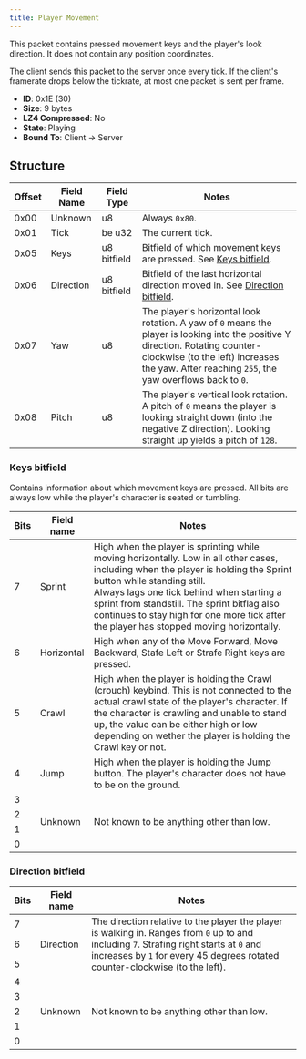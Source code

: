 ```yaml
---
title: Player Movement
---
```


This packet contains pressed movement keys and the player's look direction. It does not contain any position coordinates.

The client sends this packet to the server once every tick. If the client's framerate drops below the tickrate, at most one packet is sent per frame.

- **ID**: 0x1E (30)
- **Size**: 9 bytes
- **LZ4 Compressed**: No
- **State**: Playing
- **Bound To**: Client -> Server

## Structure

| Offset | Field Name | Field Type  | Notes |
|--------|------------|------------ |-------|
| 0x00   | Unknown    | u8          | Always `0x80`. |
| 0x01   | Tick       | be u32      | The current tick. |
| 0x05   | Keys       | u8 bitfield | Bitfield of which movement keys are pressed. See [Keys bitfield](#keys-bitfield). |
| 0x06   | Direction  | u8 bitfield | Bitfield of the last horizontal direction moved in. See [Direction bitfield](#direction-bitfield). |
| 0x07   | Yaw        | u8          | The player's horizontal look rotation. A yaw of `0` means the player is looking into the positive Y direction. Rotating counter-clockwise (to the left) increases the yaw. After reaching `255`, the yaw overflows back to `0`. |
| 0x08   | Pitch      | u8          | The player's vertical look rotation. A pitch of `0` means the player is looking straight down (into the negative Z direction). Looking straight up yields a pitch of `128`. |

### Keys bitfield

Contains information about which movement keys are pressed. All bits are always low while the player's character is seated or tumbling.

<table>
    <thead>
        <tr>
            <th>Bits</th>
            <th>Field name</th>
            <th>Notes</th>
        </tr>
    </thead>
    <tbody>
        <tr>
            <td>7</td>
            <td>Sprint</td>
            <td>
                High when the player is sprinting while moving horizontally. Low in all other cases, including when the player is holding the Sprint button while standing still.<br />
                Always lags one tick behind when starting a sprint from standstill. The sprint bitflag also continues to stay high for one more tick after the player has stopped moving horizontally.
            </td>
        </tr>
        <tr>
            <td>6</td>
            <td>Horizontal</td>
            <td>High when any of the Move Forward, Move Backward, Stafe Left or Strafe Right keys are pressed.</td>
        </tr>
        <tr>
            <td>5</td>
            <td>Crawl</td>
            <td>High when the player is holding the Crawl (crouch) keybind. This is not connected to the actual crawl state of the player's character. If the character is crawling and unable to stand up, the value can be either high or low depending on wether the player is holding the Crawl key or not.</td>
        </tr>
        <tr>
            <td>4</td>
            <td>Jump</td>
            <td>High when the player is holding the Jump button. The player's character does not have to be on the ground.</td>
        </tr>
        <tr>
            <td>3</td>
            <td rowspan="4">Unknown</td>
            <td rowspan="4">Not known to be anything other than low.</td>
        </tr>
        <tr>
            <td>2</td>
        </tr>
        <tr>
            <td>1</td>
        </tr>
        <tr>
            <td>0</td>
        </tr>
    </tbody>
</table>

### Direction bitfield

<table>
    <thead>
        <tr>
            <th>Bits</th>
            <th>Field name</th>
            <th>Notes</th>
        </tr>
    </thead>
    <tbody>
        <tr>
            <td>7</td>
            <td rowspan="3">Direction</td>
            <td rowspan="3">The direction relative to the player the player is walking in. Ranges from <code>0</code> up to and including <code>7</code>. Strafing right starts at <code>0</code> and increases by <code>1</code> for every 45 degrees rotated counter-clockwise (to the left).</td>
        </tr>
        <tr>
            <td>6</td>
        </tr>
        <tr>
            <td>5</td>
        </tr>
        <tr>
            <td>4</td>
            <td rowspan="5">Unknown</td>
            <td rowspan="5">Not known to be anything other than low.</td>
        </tr>
        <tr>
            <td>3</td>
        </tr>
        <tr>
            <td>2</td>
        </tr>
        <tr>
            <td>1</td>
        </tr>
        <tr>
            <td>0</td>
        </tr>
    </tbody>
</table>
